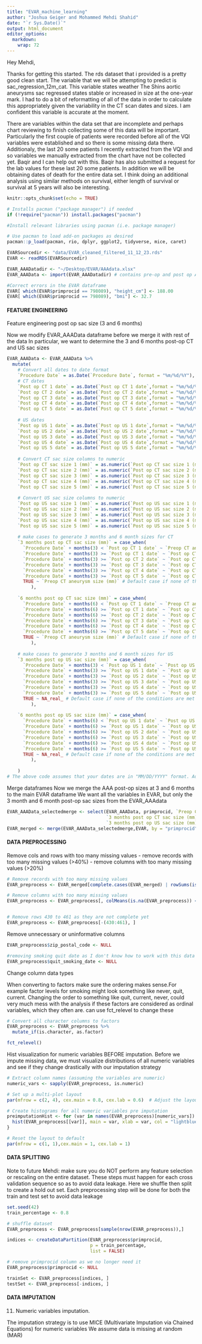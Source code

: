 ```yaml
---
title: "EVAR_machine_learning"
author: "Joshua Geiger and Mohammed Mehdi Shahid"
date: "`r Sys.Date()`"
output: html_document
editor_options: 
  markdown: 
    wrap: 72
---
```



Hey Mehdi,

Thanks for getting this started. The rds dataset that i provided is a pretty good clean start. The variable that we will be attempting to predict is sac_regression_12m_cat. This variable states weather The Shins aortic aneurysms sac regressed states stable or increased in size at the one-year mark. I had to do a bit of reformatting of all of the data in order to calculate this appropriately given the variability in the CT scan dates and sizes. I am confident this variable is accurate at the moment. 

There are variables within the data set that are incomplete and perhaps chart reviewing to finish collecting some of this data will be important. Particularly the first couple of patients were recorded before all of the VQI variables were established and so there is some missing data there. Additionaly, the last 20 some patients I recently extracted from the VQI and so variables we manually extracted from the chart have not be collected yet. Baqir and I can help out with this. Baqir has also submitted a request for the lab values for these last 20 some patients. In addition we will be obtaining dates of death for the entire data set. I think doing an additional analysis using similar methods on survival, either length of survival or survival at 5 years will also be interesting.


```r
knitr::opts_chunk$set(echo = TRUE)
```

```r
# Installs pacman ("package manager") if needed
if (!require("pacman")) install.packages("pacman")

#Install relevant libraries using pacman (i.e. package manager)

# Use pacman to load add-on packages as desired
pacman::p_load(pacman, rio, dplyr, ggplot2, tidyverse, mice, caret) 
```

```r
EVARSourcedir <- "data/EVAR_cleaned_filtered_11_12_23.rds"
EVAR <- readRDS(EVARSourcedir)

EVAR_AAADatadir <- "~/Desktop/EVAR/AAAdata.xlsx"
EVAR_AAAData <- import(EVAR_AAADatadir) # contains pre-op and post op AAA measurements
```

```r
#Correct errors in the EVAR dataframe
EVAR[ which(EVAR$primprocid == 798089), "height_cm"] <- 188.00
EVAR[ which(EVAR$primprocid == 798089), "bmi"] <- 32.7
```

#### FEATURE ENGINEERING
Feature engineering post op sac size (3 and 6 months)

Now we modify EVAR_AAAData dataframe before we merge it with rest of the
data In particular, we want to determine the 3 and 6 months post-op CT
and US sac sizes

```r

EVAR_AAAData <- EVAR_AAAData %>%
  mutate(
    # Convert all dates to date format
    `Procedure Date` = as.Date(`Procedure Date`, format = "%m/%d/%Y"),
    # CT dates
    `Post op CT 1 date` = as.Date(`Post op CT 1 date`,format = "%m/%d/%Y"),
    `Post op CT 2 date` = as.Date(`Post op CT 2 date`,format = "%m/%d/%Y"),
    `Post op CT 3 date` = as.Date(`Post op CT 3 date`,format = "%m/%d/%Y"),
    `Post op CT 4 date` = as.Date(`Post op CT 4 date`,format = "%m/%d/%Y"),
    `Post op CT 5 date` = as.Date(`Post op CT 5 date`,format = "%m/%d/%Y"),
    
    # US dates
    `Post op US 1 date` = as.Date(`Post op US 1 date`,format = "%m/%d/%Y"),
    `Post op US 2 date` = as.Date(`Post op US 2 date`,format = "%m/%d/%Y"),
    `Post op US 3 date` = as.Date(`Post op US 3 date`,format = "%m/%d/%Y"),
    `Post op US 4 date` = as.Date(`Post op US 4 date`,format = "%m/%d/%Y"),
    `Post op US 5 date` = as.Date(`Post op US 5 date`,format = "%m/%d/%Y"),
    
    # Convert CT sac size columns to numeric
    `Post op CT sac size 1 (mm)` = as.numeric(`Post op CT sac size 1 (mm)`),
    `Post op CT sac size 2 (mm)` = as.numeric(`Post op CT sac size 2 (mm)`),
    `Post op CT sac size 3 (mm)` = as.numeric(`Post op CT sac size 3 (mm)`),
    `Post op CT sac size 4 (mm)` = as.numeric(`Post op CT sac size 4 (mm)`),
    `Post op CT sac size 5 (mm)` = as.numeric(`Post op CT sac size 5 (mm)`),
    
    # Convert US sac size columns to numeric
    `Post op US sac size 1 (mm)` = as.numeric(`Post op US sac size 1 (mm)`),
    `Post op US sac size 2 (mm)` = as.numeric(`Post op US sac size 2 (mm)`),
    `Post op US sac size 3 (mm)` = as.numeric(`Post op US sac size 3 (mm)`),
    `Post op US sac size 4 (mm)` = as.numeric(`Post op US sac size 4 (mm)`),
    `Post op US sac size 5 (mm)` = as.numeric(`Post op US sac size 5 (mm)`),
    
    # make cases to generate 3 months and 6 month sizes for CT
    `3 months post op CT sac size (mm)` = case_when(
      `Procedure Date` + months(3) < `Post op CT 1 date` ~ `Preop CT aneurysm size (mm)`,
      `Procedure Date` + months(3) >= `Post op CT 1 date` ~ `Post op CT sac size 1 (mm)`,
      `Procedure Date` + months(3) >= `Post op CT 2 date` ~ `Post op CT sac size 2 (mm)`,
      `Procedure Date` + months(3) >= `Post op CT 3 date` ~ `Post op CT sac size 3 (mm)`,
      `Procedure Date` + months(3) >= `Post op CT 4 date` ~ `Post op CT sac size 4 (mm)`,
      `Procedure Date` + months(3) >= `Post op CT 5 date` ~ `Post op CT sac size 5 (mm)`,
      TRUE ~ `Preop CT aneurysm size (mm)` # Default case if none of the conditions are met
         ),
    
    `6 months post op CT sac size (mm)` = case_when(
      `Procedure Date` + months(6) < `Post op CT 1 date` ~ `Preop CT aneurysm size (mm)`,
      `Procedure Date` + months(6) >= `Post op CT 1 date` ~ `Post op CT sac size 1 (mm)`,
      `Procedure Date` + months(6) >= `Post op CT 2 date` ~ `Post op CT sac size 2 (mm)`,
      `Procedure Date` + months(6) >= `Post op CT 3 date` ~ `Post op CT sac size 3 (mm)`,
      `Procedure Date` + months(6) >= `Post op CT 4 date` ~ `Post op CT sac size 4 (mm)`,
      `Procedure Date` + months(6) >= `Post op CT 5 date` ~ `Post op CT sac size 5 (mm)`,
      TRUE ~ `Preop CT aneurysm size (mm)` # Default case if none of the conditions are met
         ),
    
    # make cases to generate 3 months and 6 month sizes for US
    `3 months post op US sac size (mm)` = case_when(
      `Procedure Date` + months(3) < `Post op US 1 date` ~ `Post op US sac size 1 (mm)`,
      `Procedure Date` + months(3) >= `Post op US 1 date` ~ `Post op US sac size 1 (mm)`,
      `Procedure Date` + months(3) >= `Post op US 2 date` ~ `Post op US sac size 2 (mm)`,
      `Procedure Date` + months(3) >= `Post op US 3 date` ~ `Post op US sac size 3 (mm)`,
      `Procedure Date` + months(3) >= `Post op US 4 date` ~ `Post op US sac size 4 (mm)`,
      `Procedure Date` + months(3) >= `Post op US 5 date` ~ `Post op US sac size 5 (mm)`,
      TRUE ~ NA_real_ # Default case if none of the conditions are met
         ),
    
    `6 months post op US sac size (mm)` = case_when(
      `Procedure Date` + months(6) < `Post op US 1 date` ~ `Post op US sac size 1 (mm)`,
      `Procedure Date` + months(6) >= `Post op US 1 date` ~ `Post op US sac size 1 (mm)`,
      `Procedure Date` + months(6) >= `Post op US 2 date` ~ `Post op US sac size 2 (mm)`,
      `Procedure Date` + months(6) >= `Post op US 3 date` ~ `Post op US sac size 3 (mm)`,
      `Procedure Date` + months(6) >= `Post op US 4 date` ~ `Post op US sac size 4 (mm)`,
      `Procedure Date` + months(6) >= `Post op US 5 date` ~ `Post op US sac size 5 (mm)`,
      TRUE ~ NA_real_ # Default case if none of the conditions are met
         ),
    
    )
# The above code assumes that your dates are in "MM/DD/YYYY" format. Adjust the format accordingly if your dates are in a different format.
```


Merge dataframes
Now we merge the AAA post-op sizes at 3 and 6 months to the main EVAR
dataframe We want all the variables in EVAR, but only the 3 month and 6
month post-op sac sizes from the EVAR_AAAdata

```r
EVAR_AAAData_selectedmerge <- select(EVAR_AAAData, primprocid, `Preop CT aneurysm size (mm)`,
                                     `3 months post op CT sac size (mm)`, `6 months post op CT sac size (mm)`,
                                     `3 months post op US sac size (mm)`, `6 months post op US sac size (mm)`)
EVAR_merged <- merge(EVAR_AAAData_selectedmerge,EVAR, by = "primprocid")
```

#### DATA PREPROCESSING

Remove cols and rows with too many missing values
-   remove records with too many missing values (\>40%)
-   remove columns with too many missing values (\>20%)

```r

# Remove records with too many missing values
EVAR_preprocess <- EVAR_merged[complete.cases(EVAR_merged) | rowSums(is.na(EVAR_merged)) <= ncol(EVAR_merged) * 0.4, ] # 0.4 denotes removing records with more than 40% missing values

# Remove columns with too many missing values
EVAR_preprocess <- EVAR_preprocess[, colMeans(is.na(EVAR_preprocess)) <= nrow(EVAR_preprocess) * 0.2] # 20%


# Remove rows 430 to 461 as they are not complete yet
EVAR_preprocess <- EVAR_preprocess[-(430:461), ]
```

Remove unnecessary or uninformative columns
```r
EVAR_preprocess$zip_postal_code <- NULL

#removing smoking quit date as I don't know how to work with this data type with ML for now....
EVAR_preprocess$quit_smoking_date <- NULL
```

Change column data types

When converting to factors make sure the ordering makes sense.For example factor levels for smoking might look something like never, quit, current. Changing the order to something like quit, current, never, could very much mess with the analysis if these factors are considered as ordinal variables, which they often are. can use fct_relevel to change these
```r
# Convert all character columns to factors
EVAR_preprocess <- EVAR_preprocess %>%
  mutate_if(is.character, as.factor)

fct_relevel()
```

Hist visualization for numeric variables BEFORE imputation.
Before we impute missing data, we must visualize distributions of all numeric variables and see if they change drastically with our imputation strategy

```r
# Extract column names (assuming the variables are numeric)
numeric_vars <- sapply(EVAR_preprocess, is.numeric)

# Set up a multi-plot layout
par(mfrow = c(2, 4), cex.main = 0.8, cex.lab = 0.6)  # Adjust the layout as needed

# Create histograms for all numeric variables pre imputation
preimputationHist <- for (var in names(EVAR_preprocess)[numeric_vars]) {
  hist(EVAR_preprocess[[var]], main = var, xlab = var, col = "lightblue", border = "black")
}

# Reset the layout to default
par(mfrow = c(1, 1),cex.main = 1, cex.lab = 1)
```

#### DATA SPLITTING

Note to future Mehdi: make sure you do NOT perform any feature selection
or rescaling on the entire dataset. These steps must happen for each
cross validation sequence so as to avoid data leakage. Here we shuffle
then split to create a hold out set. Each preprocessing step will be
done for both the train and test set to avoid data leakage

```r

set.seed(42)
train_percentage <- 0.8

# shuffle dataset
EVAR_preprocess <- EVAR_preprocess[sample(nrow(EVAR_preprocess)),]

indices <- createDataPartition(EVAR_preprocess$primprocid,
                               p = train_percentage,
                               list = FALSE)

# remove primprocid column as we no longer need it
EVAR_preprocess$primprocid <- NULL

trainSet <- EVAR_preprocess[indices, ]
testSet <- EVAR_preprocess[-indices, ]
```

#### DATA IMPUTATION

11. Numeric variables imputation.

The imputation strategy is to use MICE (Multivariate Imputation via Chained Equations) for numeric variables We assume data is missing at random (MAR)

```r

```
